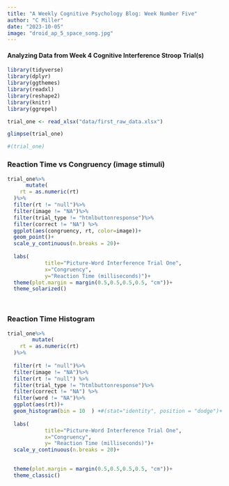 ```yaml
---
title: "A Weekly Cognitive Psychology Blog: Week Number Five"
author: "C Miller"
date: "2023-10-05"
image: "droid_ap_5_space_song.jpg"
---
```


#### Analyzing Data from Week 4 Cognitive Interference Stroop Trial(s)

```r

library(tidyverse)
library(dplyr)
library(ggthemes)
library(readxl)
library(reshape2)
library(knitr)
library(ggrepel)

```


```r

trial_one <- read_xlsx("data/first_raw_data.xlsx")

```


```r

glimpse(trial_one)

#(trial_one)

```





### Reaction Time vs Congruency (image stimuli)

```r



trial_one%>%
      mutate(
    rt = as.numeric(rt)
  )%>%
  filter(rt != "null")%>%
  filter(image != "NA")%>%
  filter(trial_type != "htmlbuttonresponse")%>%
  filter(correct != "NA") %>%
  ggplot(aes(congruency, rt, color=image))+
  geom_point()+
  scale_y_continuous(n.breaks = 20)+
  
  labs(
            title="Picture-Word Interference Trial One",
            x="Congruency",
            y="Reaction Time (milliseconds)")+
  theme(plot.margin = margin(0.5,0.5,0.5,0.5, "cm"))+
  theme_solarized()




```



###  Reaction Time Histogram

```r






trial_one%>%
        mutate(
    rt = as.numeric(rt)
  )%>%
  
  filter(rt != "null")%>%
  filter(image != "NA")%>%
  filter(rt != "null") %>%
  filter(trial_type != "htmlbuttonresponse")%>%
  filter(correct != "NA") %>% 
  filter(word != "NA")%>%
  ggplot(aes(rt))+
  geom_histogram(bin = 10  ) +#(stat="identity", position = "dodge")+
  
  labs(
            title="Picture-Word Interference Trial One",
            x="Congruency",
            y= "Reaction Time (milliseconds)")+
  scale_y_continuous(n.breaks = 20)+

  
  theme(plot.margin = margin(0.5,0.5,0.5,0.5, "cm"))+
  theme_classic()




```